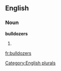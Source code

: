 ==English==

===Noun===
'''bulldozers'''

# {{plural of|[[bulldozer]]}}

[[Category:English plurals]]

[[fr:bulldozers]]